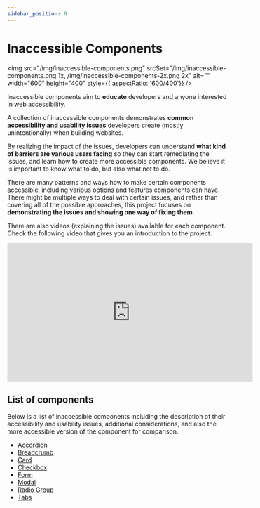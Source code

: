 ---
sidebar_position: 0
---


# Inaccessible Components

<img src="/img/inaccessible-components.png" srcSet="/img/inaccessible-components.png 1x, /img/inaccessible-components-2x.png 2x" alt="" width="600" height="400" style={{ aspectRatio: '600/400'}} />

Inaccessible components aim to **educate** developers and anyone interested in web accessibility.

A collection of inaccessible components demonstrates **common accessibility and usability issues** developers create (mostly unintentionally) when building websites.

By realizing the impact of the issues, developers can understand **what kind of barriers are various users facing** so they can start remediating the issues, and learn how to create more accessible components. We believe it is important to know what to do, but also what not to do.

There are many patterns and ways how to make certain components accessible, including various options and features components can have. There might be multiple ways to deal with certain issues, and rather than covering all of the possible approaches, this project focuses on **demonstrating the issues and showing one way of fixing them**.

There are also videos (explaining the issues) available for each component. Check the following video that gives you an introduction to the project.

<iframe width="560" height="315" src="https://www.youtube.com/embed/VBdXiQZzK9I" title="YouTube video - Inaccessible components" frameBorder="0" allow="accelerometer; autoplay; clipboard-write; encrypted-media; gyroscope; picture-in-picture" allowFullScreen></iframe>

## List of components

Below is a list of inaccessible components including the description of their accessibility and usability issues, additional considerations, and also the more accessible version of the component for comparison.

- [Accordion](/docs/inaccessible-components/accordion)
- [Breadcrumb](/docs/inaccessible-components/breadcrumb)
- [Card](/docs/inaccessible-components/card)
- [Checkbox](/docs/inaccessible-components/checkbox)
- [Form](/docs/inaccessible-components/form)
- [Modal](/docs/inaccessible-components/modal)
- [Radio Group](/docs/inaccessible-components/radio-group)
- [Tabs](/docs/inaccessible-components/tabs)
